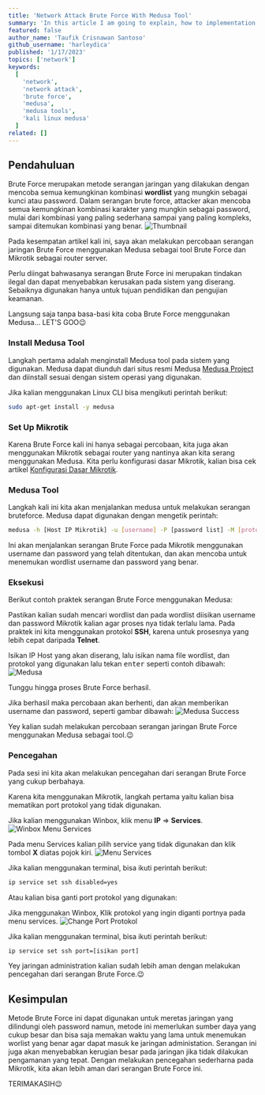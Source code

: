 ```yaml
---
title: 'Network Attack Brute Force With Medusa Tool'
summary: 'In this article I am going to explain, how to implementation a Brute Force network attack using Medusa. How? read this article to the end😉'
featured: false
author_name: 'Taufik Crisnawan Santoso'
github_username: 'harleydica'
published: '1/17/2023'
topics: ['network']
keywords:
  [
    'network',
    'network attack',
    'brute force',
    'medusa',
    'medusa tools',
    'kali linux medusa'
  ]
related: []
---
```


## Pendahuluan

Brute Force merupakan metode serangan jaringan yang dilakukan dengan mencoba semua kemungkinan kombinasi **wordlist** yang mungkin sebagai kunci atau password. Dalam serangan brute force, attacker akan mencoba semua kemungkinan kombinasi karakter yang mungkin sebagai password, mulai dari kombinasi yang paling sederhana sampai yang paling kompleks, sampai ditemukan kombinasi yang benar.
![Thumbnail](https://ik.imagekit.io/taufik/blog/brute-force/thumbnail.png 'Thumbnail')

Pada kesempatan artikel kali ini, saya akan melakukan percobaan serangan jaringan Brute Force menggunakan Medusa sebagai tool Brute Force dan Mikrotik sebagai router server.

<Callout type='warning'>
Perlu diingat bahwasanya serangan Brute Force ini merupakan tindakan ilegal dan dapat menyebabkan kerusakan pada sistem yang diserang. Sebaiknya digunakan hanya untuk tujuan pendidikan dan pengujian keamanan.
</Callout>

Langsung saja tanpa basa-basi kita coba Brute Force menggunakan Medusa... LET'S GOO😉

### Install Medusa Tool

Langkah pertama adalah menginstall Medusa tool pada sistem yang digunakan. Medusa dapat diunduh dari situs resmi Medusa [Medusa Project](https://medusa-project.com) dan diinstall sesuai dengan sistem operasi yang digunakan.

Jika kalian menggunakan Linux CLI bisa mengikuti perintah berikut:
```bash
sudo apt-get install -y medusa
```

### Set Up Mikrotik

Karena Brute Force kali ini hanya sebagai percobaan, kita juga akan menggunakan Mikrotik sebagai router yang nantinya akan kita serang menggunakan Medusa. Kita perlu konfigurasi dasar Mikrotik, kalian bisa cek artikel [Konfigurasi Dasar Mikrotik](https://taufikcrisnawan.dev/blog/konfigurasi-dasar-mikrotik).

### Medusa Tool

Langkah kali ini kita akan menjalankan medusa untuk melakukan serangan bruteforce. Medusa dapat digunakan dengan mengetik perintah:
```bash
medusa -h [Host IP Mikrotik] -u [username] -P [password list] -M [protokol]
```
Ini akan menjalankan serangan Brute Force pada Mikrotik menggunakan username dan password yang telah ditentukan, dan akan mencoba untuk menemukan wordlist username dan password yang benar.

### Eksekusi

Berikut contoh praktek serangan Brute Force menggunakan Medusa:

Pastikan kalian sudah mencari wordlist dan pada wordlist diisikan username dan password Mikrotik kalian agar proses nya tidak terlalu lama. Pada praktek ini kita menggunakan protokol **SSH**, karena untuk prosesnya yang lebih cepat daripada **Telnet**.

Isikan IP Host yang akan diserang, lalu isikan nama file wordlist, dan protokol  yang digunakan lalu tekan <Kbd>enter</Kbd> seperti contoh dibawah:
![Medusa](https://ik.imagekit.io/taufik/blog/brute-force/medusa.png 'Medusa')

Tunggu hingga proses Brute Force berhasil.

Jika berhasil maka percobaan akan berhenti, dan akan memberikan username dan password, seperti gambar dibawah:
![Medusa Success](https://ik.imagekit.io/taufik/blog/brute-force/medusa-success.png 'Medusa Success')

Yey kalian sudah melakukan percobaan serangan jaringan Brute Force menggunakan Medusa sebagai tool.😉

### Pencegahan

Pada sesi ini kita akan melakukan pencegahan dari serangan Brute Force yang cukup berbahaya.

Karena kita menggunakan Mikrotik, langkah pertama yaitu kalian bisa mematikan port protokol yang tidak digunakan.

Jika kalian menggunakan Winbox, klik menu **IP** => **Services**.
![Winbox Menu Services](https://ik.imagekit.io/taufik/blog/brute-force/winbox-menu-services.png 'Winbox Menu Services')

Pada menu Services kalian pilih service yang tidak digunakan dan klik tombol **X** diatas pojok kiri.
![Menu Services](https://ik.imagekit.io/taufik/blog/brute-force/menu-services.png 'Menu Services')

Jika kalian menggunakan terminal, bisa ikuti perintah berikut:
```bash
ip service set ssh disabled=yes
```

Atau kalian bisa ganti port protokol yang digunakan:

Jika menggunakan Winbox, Klik protokol yang ingin diganti portnya pada menu services.
![Change Port Protokol](https://ik.imagekit.io/taufik/blog/brute-force/change-port.png 'Change Port Protokol')

Jika kalian menggunakan terminal, bisa ikuti perintah berikut:
```bash
ip service set ssh port=[isikan port]
```

Yey jaringan administration kalian sudah lebih aman dengan melakukan pencegahan dari serangan Brute Force.😉

## Kesimpulan

Metode Brute Force ini dapat digunakan untuk meretas jaringan yang dilindungi oleh password namun, metode ini memerlukan sumber daya yang cukup besar dan bisa saja memakan waktu yang lama untuk menemukan worlist yang benar agar dapat masuk ke jaringan administation. Serangan ini juga akan menyebabkan kerugian besar pada jaringan jika tidak dilakukan pengamanan yang tepat. Dengan melakukan pencegahan sederharna pada Mikrotik, kita akan lebih aman dari serangan Brute Force ini.

<Callout icon='👋' type='info'>
TERIMAKASIH😉
</Callout>